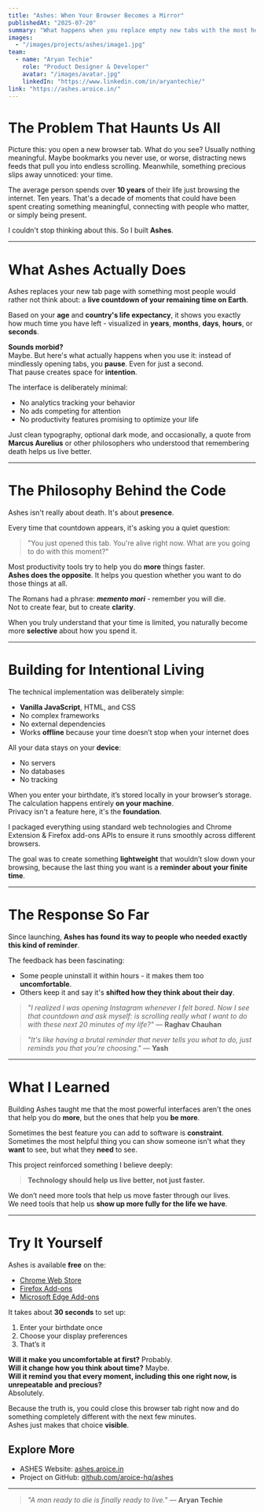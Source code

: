---
title: "Ashes: When Your Browser Becomes a Mirror"
publishedAt: "2025-07-20"
summary: "What happens when you replace empty new tabs with the most honest truth of all? Ashes transforms every browser new tab into a gentle reminder that your time here isn't infinite."
images:
  - "/images/projects/ashes/image1.jpg"
team:
  - name: "Aryan Techie"
    role: "Product Designer & Developer"
    avatar: "/images/avatar.jpg"
    linkedIn: "https://www.linkedin.com/in/aryantechie/"
link: "https://ashes.aroice.in/"
---

# The Problem That Haunts Us All

Picture this: you open a new browser tab. What do you see? Usually nothing meaningful. Maybe bookmarks you never use, or worse, distracting news feeds that pull you into endless scrolling. Meanwhile, something precious slips away unnoticed: your time.

The average person spends over **10 years** of their life just browsing the internet. Ten years. That's a decade of moments that could have been spent creating something meaningful, connecting with people who matter, or simply being present.

I couldn't stop thinking about this. So I built **Ashes**.

---

# What Ashes Actually Does

Ashes replaces your new tab page with something most people would rather not think about: a **live countdown of your remaining time on Earth**.

Based on your **age** and **country's life expectancy**, it shows you exactly how much time you have left - visualized in **years**, **months**, **days**, **hours**, or **seconds**.

**Sounds morbid?**  
Maybe. But here's what actually happens when you use it: instead of mindlessly opening tabs, you **pause**. Even for just a second.  
That pause creates space for **intention**.

The interface is deliberately minimal:
- No analytics tracking your behavior  
- No ads competing for attention  
- No productivity features promising to optimize your life  

Just clean typography, optional dark mode, and occasionally, a quote from **Marcus Aurelius** or other philosophers who understood that remembering death helps us live better.

---

# The Philosophy Behind the Code

Ashes isn't really about death. It's about **presence**.

Every time that countdown appears, it's asking you a quiet question:

> "You just opened this tab. You're alive right now. What are you going to do with this moment?"

Most productivity tools try to help you do **more** things faster.  
**Ashes does the opposite**. It helps you question whether you want to do those things at all.

The Romans had a phrase: **_memento mori_** - remember you will die.  
Not to create fear, but to create **clarity**.

When you truly understand that your time is limited, you naturally become more **selective** about how you spend it.

---

# Building for Intentional Living

The technical implementation was deliberately simple:
- **Vanilla JavaScript**, HTML, and CSS  
- No complex frameworks  
- No external dependencies  
- Works **offline** because your time doesn’t stop when your internet does

All your data stays on your **device**:
- No servers  
- No databases  
- No tracking  

When you enter your birthdate, it’s stored locally in your browser’s storage.  
The calculation happens entirely **on your machine**.  
Privacy isn't a feature here, it's the **foundation**.

I packaged everything using standard web technologies and Chrome Extension & Firefox add-ons APIs to ensure it runs smoothly across different browsers.

The goal was to create something **lightweight** that wouldn’t slow down your browsing, because the last thing you want is a **reminder about your finite time**.

---

# The Response So Far

Since launching, **Ashes has found its way to people who needed exactly this kind of reminder**.

The feedback has been fascinating:
- Some people uninstall it within hours - it makes them too **uncomfortable**.
- Others keep it and say it's **shifted how they think about their day**.

> _"I realized I was opening Instagram whenever I felt bored. Now I see that countdown and ask myself: is scrolling really what I want to do with these next 20 minutes of my life?"_
> — **Raghav Chauhan**

> _"It's like having a brutal reminder that never tells you what to do, just reminds you that you're choosing."_
> — **Yash**

---

# What I Learned

Building Ashes taught me that the most powerful interfaces aren't the ones that help you do **more**, but the ones that help you **be more**.

Sometimes the best feature you can add to software is **constraint**.  
Sometimes the most helpful thing you can show someone isn't what they **want** to see, but what they **need** to see.

This project reinforced something I believe deeply:

> **Technology should help us live better, not just faster.**

We don’t need more tools that help us move faster through our lives.  
We need tools that help us **show up more fully for the life we have**.

---

# Try It Yourself

Ashes is available **free** on the:
- [Chrome Web Store](https://chromewebstore.google.com/detail/ashes-new-tab/ldjabgmogbniabagofffdgkohdeemiim)
- [Firefox Add-ons](https://addons.mozilla.org/en-US/firefox/addon/ashes-new-tab/)
- [Microsoft Edge Add-ons](https://microsoftedge.microsoft.com/addons/detail/ashes-new-tab/jaaaiofhkekngalfikbpidbgolncncao)

It takes about **30 seconds** to set up:
1. Enter your birthdate once  
2. Choose your display preferences  
3. That’s it

**Will it make you uncomfortable at first?** Probably.  
**Will it change how you think about time?** Maybe.  
**Will it remind you that every moment, including this one right now, is unrepeatable and precious?**  
Absolutely.

Because the truth is, you could close this browser tab right now and do something completely different with the next few minutes.  
Ashes just makes that choice **visible**.

## Explore More

- ASHES Website: [ashes.aroice.in ](https://ashes.aroice.in)
- Project on GitHub: [github.com/aroice-hq/ashes](https://github.com/aroice-hq/ashes)

<hr style={{border: "none", borderTop: "1px solid #bbb", opacity: 0.4, margin: "2em 0"}} />

> _"A man ready to die is finally ready to live."_  — **Aryan Techie**
